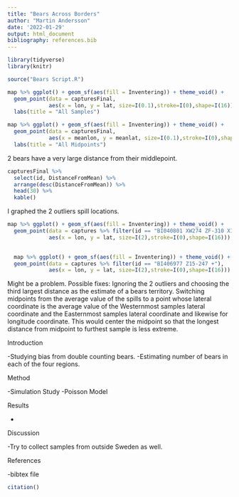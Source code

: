 ```yaml
---
title: "Bears Across Borders"
author: "Martin Andersson"
date: '2022-01-29'
output: html_document
bibliography: references.bib
---
```


```r
library(tidyverse)
library(knitr)

source("Bears Script.R")
```


```r
map %>% ggplot() + geom_sf(aes(fill = Inventering)) + theme_void() +
  geom_point(data = capturesFinal, 
             aes(x = lon, y = lat, size=I(0.1),stroke=I(0),shape=I(16))) +
  labs(title = "All Samples")

map %>% ggplot() + geom_sf(aes(fill = Inventering)) + theme_void() +
  geom_point(data = capturesFinal, 
             aes(x = meanlon, y = meanlat, size=I(0.1),stroke=I(0),shape=I(16))) +
  labs(title = "All Midpoints")
```



2 bears have a very large distance from their middlepoint.

```r
capturesFinal %>%
  select(id, DistanceFromMean) %>%
  arrange(desc(DistanceFromMean)) %>%
  head(30) %>%
  kable()
```

I graphed the 2 outliers spill locations.

```r
map %>% ggplot() + geom_sf(aes(fill = Inventering)) + theme_void() +
  geom_point(data = captures %>% filter(id == "BI040801 XW274 ZF-310 X12-044"), 
             aes(x = lon, y = lat, size=I(2),stroke=I(0),shape=I(16)))

  
  map %>% ggplot() + geom_sf(aes(fill = Inventering)) + theme_void() +
  geom_point(data = captures %>% filter(id == "BI406977 Z15-247 +"), 
             aes(x = lon, y = lat, size=I(2),stroke=I(0),shape=I(16)))
```

Might be a problem.
Possible fixes:
Ignoring the 2 outliers and choosing the third largest distance as the estimate of a bears territory.
Switching midpoints from the average value of the spills to a point whose lateral coordinate is the average value of the Westernmost samples lateral coordinate and the Easternmost samples lateral coordinate and likewise for longitude coordinate. This would center the midpoint so that the longest distance from midpoint to furthest sample is less extreme. 




Introduction

-Studying bias from double counting bears.
-Estimating number of bears in each of the four regions.

Method

-Simulation Study
-Poisson Model

Results

-

Discussion

-Try to collect samples from outside Sweden as well.

References

-bibtex file

```r
citation()
```

